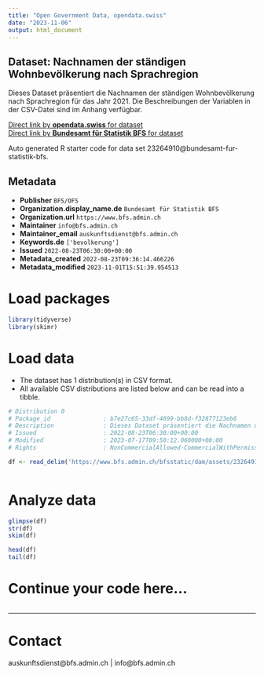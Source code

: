 ```yaml
---
title: "Open Government Data, opendata.swiss"
date: "2023-11-06"
output: html_document
---
```


## Dataset: Nachnamen der ständigen Wohnbevölkerung nach Sprachregion

Dieses Dataset präsentiert die Nachnamen der ständigen Wohnbevölkerung nach Sprachregion für das Jahr 2021. Die Beschreibungen der Variablen in der CSV-Datei sind im Anhang verfügbar.

[Direct link by **opendata.swiss** for dataset](https://opendata.swiss/de/dataset/nachnamen-der-standigen-wohnbevolkerung-nach-sprachregion)<br>
[Direct link by **Bundesamt für Statistik BFS** for dataset](https://www.bfs.admin.ch/asset/de/ts-x-01.04.00.16)

Auto generated R starter code for data set 23264910@bundesamt-fur-statistik-bfs.

## Metadata

- **Publisher** `BFS/OFS`
- **Organization.display_name.de** `Bundesamt für Statistik BFS`
- **Organization.url** `https://www.bfs.admin.ch`
- **Maintainer** `info@bfs.admin.ch`
- **Maintainer_email** `auskunftsdienst@bfs.admin.ch`
- **Keywords.de** `['bevolkerung']`
- **Issued** `2022-08-23T06:30:00+00:00`
- **Metadata_created** `2022-08-23T09:36:14.466226`
- **Metadata_modified** `2023-11-01T15:51:39.954513`


# Load packages

```r

library(tidyverse)
library(skimr)

```

# Load data

-   The dataset has 1 distribution(s) in CSV format.
-   All available CSV distributions are listed below and can be read into a tibble.

```r

# Distribution 0
# Package_id               : b7e27c65-33df-4699-bb8d-f32877123eb6
# Description              : Dieses Dataset präsentiert die Nachnamen der ständigen Wohnbevölkerung nach Sprachregion für das Jahr 2021. Die Beschreibungen der Variablen in der CSV-Datei sind im Anhang verfügbar.
# Issued                   : 2022-08-23T06:30:00+00:00
# Modified                 : 2023-07-17T09:50:12.060000+00:00
# Rights                   : NonCommercialAllowed-CommercialWithPermission-ReferenceRequired

df <- read_delim('https://www.bfs.admin.ch/bfsstatic/dam/assets/23264913/master')



```

# Analyze data

```r

glimpse(df)
str(df)
skim(df)

head(df)
tail(df)

```

# Continue your code here...

```r

```

------------------------------------------------------------------------

# Contact

auskunftsdienst@bfs.admin.ch | info@bfs.admin.ch
